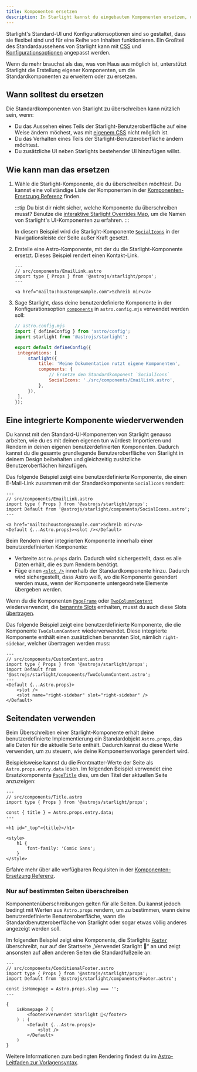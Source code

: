 ```yaml
---
title: Komponenten ersetzen
description: In Starlight kannst du eingebauten Komponenten ersetzen, um eigene Elemente in die Benutzeroberfläche deiner Dokumentationsseite einzufügen.
---
```



Starlight's Standard-UI und Konfigurationsoptionen sind so gestaltet, dass sie flexibel sind und für eine Reihe von Inhalten funktionieren. Ein Großteil des Standardaussehens von Starlight kann mit [CSS](/de/guides/css-and-tailwind/) und [Konfigurationsoptionen](/de/guides/customization/) angepasst werden.

Wenn du mehr brauchst als das, was von Haus aus möglich ist, unterstützt Starlight die Erstellung eigener Komponenten, um die Standardkomponenten zu erweitern oder zu ersetzen.

## Wann solltest du ersetzen

Die Standardkomponenten von Starlight zu überschreiben kann nützlich sein, wenn:

- Du das Aussehen eines Teils der Starlight-Benutzeroberfläche auf eine Weise ändern möchest, was mit [eigenem CSS](/de/guides/css-and-tailwind/) nicht möglich ist.
- Du das Verhalten eines Teils der Starlight-Benutzeroberfläche ändern möchtest.
- Du zusätzliche UI neben Starlights bestehender UI hinzufügen willst.

## Wie kann man das ersetzen

<Steps>

1. Wähle die Starlight-Komponente, die du überschreiben möchtest.
   Du kannst eine vollständige Liste der Komponenten in der [Komponenten-Ersetzung Referenz](/de/reference/overrides/) finden.

   :::tip
   Du bist dir nicht sicher, welche Komponente du überschreiben musst? Benutze die [interaktive Starlight Overrides Map](https://starlight-overrides-map.netlify.app/), um die Namen von Starlight's UI-Komponenten zu erfahren.
   :::

   In diesem Beispiel wird die Starlight-Komponente [`SocialIcons`](/de/reference/overrides/#socialicons) in der Navigationsleiste der Seite außer Kraft gesetzt.

2. Erstelle eine Astro-Komponente, mit der du die Starlight-Komponente ersetzt.
   Dieses Beispiel rendert einen Kontakt-Link.

   ```astro
   ---
   // src/components/EmailLink.astro
   import type { Props } from '@astrojs/starlight/props';
   ---

   <a href="mailto:houston@example.com">Schreib mir</a>
   ```

3. Sage Starlight, dass deine benutzerdefinierte Komponente in der Konfigurationsoption [`components`](/de/reference/configuration/#components) in `astro.config.mjs` verwendet werden soll:

   ```js {9-12}
   // astro.config.mjs
   import { defineConfig } from 'astro/config';
   import starlight from '@astrojs/starlight';

   export default defineConfig({
   	integrations: [
   		starlight({
   			title: 'Meine Dokumentation nutzt eigene Komponenten',
   			components: {
   				// Ersetze den Standardkomponent `SocialIcons`
   				SocialIcons: './src/components/EmailLink.astro',
   			},
   		}),
   	],
   });
   ```

</Steps>

## Eine integrierte Komponente wiederverwenden

Du kannst mit den Standard-UI-Komponenten von Starlight genauso arbeiten, wie du es mit deinen eigenen tun würdest: Importieren und Rendern in deinen eigenen benutzerdefinierten Komponenten. Dadurch kannst du die gesamte grundlegende Benutzeroberfläche von Starlight in deinem Design beibehalten und gleichzeitig zusätzliche Benutzeroberflächen hinzufügen.

Das folgende Beispiel zeigt eine benutzerdefinierte Komponente, die einen E-Mail-Link zusammen mit der Standardkomponente `SocialIcons` rendert:

```astro {4,8}
---
// src/components/EmailLink.astro
import type { Props } from '@astrojs/starlight/props';
import Default from '@astrojs/starlight/components/SocialIcons.astro';
---

<a href="mailto:houston@example.com">Schreib mir</a>
<Default {...Astro.props}><slot /></Default>
```

Beim Rendern einer integrierten Komponente innerhalb einer benutzerdefinierten Komponente:

- Verbreite `Astro.props` darin. Dadurch wird sichergestellt, dass es alle Daten erhält, die es zum Rendern benötigt.
- Füge einen [`<slot />`](https://docs.astro.build/de/core-concepts/astro-components/#slots) innerhalb der Standardkomponente hinzu. Dadurch wird sichergestellt, dass Astro weiß, wo die Komponente gerendert werden muss, wenn der Komponente untergeordnete Elemente übergeben werden.

Wenn du die Komponenten [`PageFrame`](/de/reference/overrides/#pageframe) oder [`TwoColumnContent`](/de/reference/overrides/#twocolumncontent) wiederverwendst, die [benannte Slots](https://docs.astro.build/de/basics/astro-components/#benannte-slots) enthalten, musst du auch diese Slots [übertragen](https://docs.astro.build/de/basics/astro-components/#slots-weitergeben).

Das folgende Beispiel zeigt eine benutzerdefinierte Komponente, die die Komponente `TwoColumnContent` wiederverwendet. Diese integrierte Komponente enthält einen zusätzlichen benannten Slot, nämlich `right-sidebar`, welcher übertragen werden muss:

```astro {9}
---
// src/components/CustomContent.astro
import type { Props } from '@astrojs/starlight/props';
import Default from '@astrojs/starlight/components/TwoColumnContent.astro';
---
<Default {...Astro.props}>
	<slot />
	<slot name="right-sidebar" slot="right-sidebar" />
</Default>
```

## Seitendaten verwenden

Beim Überschreiben einer Starlight-Komponente erhält deine benutzerdefinierte Implementierung ein Standardobjekt `Astro.props`, das alle Daten für die aktuelle Seite enthält.
Dadurch kannst du diese Werte verwenden, um zu steuern, wie deine Komponentenvorlage gerendert wird.

Beispielsweise kannst du die Frontmatter-Werte der Seite als `Astro.props.entry.data` lesen. Im folgenden Beispiel verwendet eine Ersatzkomponente [`PageTitle`](/de/reference/overrides/#pagetitle) dies, um den Titel der aktuellen Seite anzuzeigen:

```astro {5} "{title}"
---
// src/components/Title.astro
import type { Props } from '@astrojs/starlight/props';

const { title } = Astro.props.entry.data;
---

<h1 id="_top">{title}</h1>

<style>
	h1 {
		font-family: 'Comic Sans';
	}
</style>
```

Erfahre mehr über alle verfügbaren Requisiten in der [Komponenten-Ersetzung Referenz](/de/reference/overrides/#komponenteneigenschaften-props).

### Nur auf bestimmten Seiten überschreiben

Komponentenüberschreibungen gelten für alle Seiten. Du kannst jedoch bedingt mit Werten aus `Astro.props` rendern, um zu bestimmen, wann deine benutzerdefinierte Benutzeroberfläche, wann die Standardbenutzeroberfläche von Starlight oder sogar etwas völlig anderes angezeigt werden soll.

Im folgenden Beispiel zeigt eine Komponente, die Starlights [`Footer`](/de/reference/overrides/#fußzeile) überschreibt, nur auf der Startseite „Verwendet Starlight 🌟“ an und zeigt ansonsten auf allen anderen Seiten die Standardfußzeile an:

```astro
---
// src/components/ConditionalFooter.astro
import type { Props } from '@astrojs/starlight/props';
import Default from '@astrojs/starlight/components/Footer.astro';

const isHomepage = Astro.props.slug === '';
---

{
	isHomepage ? (
		<footer>Verwendet Starlight 🌟</footer>
	) : (
		<Default {...Astro.props}>
			<slot />
		</Default>
	)
}
```

Weitere Informationen zum bedingten Rendering findest du im [Astro-Leitfaden zur Vorlagensyntax](https://docs.astro.build/de/core-concepts/astro-syntax/#dynamisches-html).
